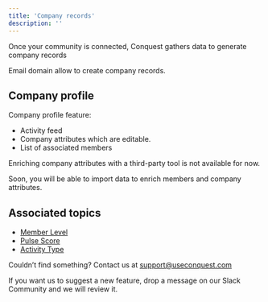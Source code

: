 ```yaml
---
title: 'Company records'
description: ''
---
```


Once your community is connected, Conquest gathers data to generate company records

<Tip>Email domain allow to create company records. </Tip>

## Company profile

Company profile feature: 

- Activity feed
- Company attributes which are editable.
- List of associated members

Enriching company attributes with a third-party tool is not available for now. 

Soon, you will be able to import data to enrich members and company attributes.


## Associated topics

- [Member Level](/conquest-pulse/member-level)
- [Pulse Score](/conquest-pulse/pulse-score)
- [Activity Type](/conquest-pulse/activity-types)

Couldn’t find something? Contact us at [support@useconquest.com](mailto:support@useconquest.com)

If you want us to suggest a new feature, drop a message on our Slack Community and we will review it.